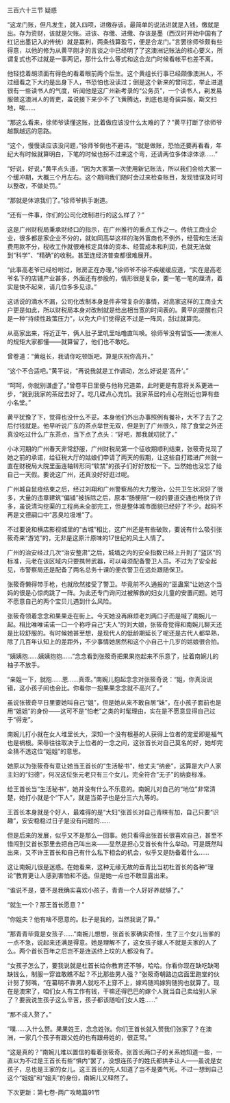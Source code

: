

三百六十三节 疑惑

“这龙门账，但凡发生，就入四项，进缴存该。最简单的说法进就是入钱，缴就是出。存为资财，该就是欠账。进该、存缴、进缴、存该是墨（西汉时开始中国有了红记出墨记入的传统）就是赢利，两条线算盈亏，便是合龙门。”言罢徐师爷颇有些得意，以他的修为从黄平刚才的言谈之中已经明了了这澳洲记账法的核心要义，所谓复式也不过就是一事两记，那什么什么等式和这合龙门时候看帐平也差不离。

他轻捻着胡须面有得色的看着眼前两个后生。这个黄组长行事已经颇像澳洲人，不过细看之下大约是出身下人，书恐怕也没读过；倒是这个新来的曾同志，举止进退很有一些读书人的气度，听闻他是这广州新考录的“公务员”，一个读书人，剃发易服做这澳洲人的胥吏，虽说接下来少不了飞黄腾达，到底也是奇装异服，斯文扫地，唉……

“那这么看来，徐师爷读懂这账，比着做应该没什么太难的了？”黄平打断了徐师爷越飘越远的思路。

“这个，慢慢读应该没问题，”徐师爷倒也不避讳，“就是做账，恐怕还要再看看，年纪大有时候就算明白，下笔的时候也拐不过来这个弯，还请两位多体谅体谅……”

“好说，好说，”黄平点头道，“因为大家第一次使用新记账法，所以我们会给大家一个缓冲期，大概三个月左右。这个期间我们随时会过来检查账目，发现错误及时可以整改，不做处罚。”

“那就是体谅我们了。”徐师爷拱手谢道。

“还有一件事，你们的公司化改制进行的这么样了？”

这是广州财税局秉承财经口的指示，在广州推行的重点工作之一。传统工商业企业，很多都是家企业不分的，就如同高举这样的海外富商也不例外，经营和生活消费用款不分，税收工作就很难核定具体的资本、经营成本和利润，也就无法做到“科学”、“精确”的收税。甚至连经济普查都很难展开。

“此事高老爷已经吩咐过，账房正在办理，”徐师爷不徐不疾缓缓应道，“实在是高老爷名下的店铺产业甚多，外面还有参股的，情形很是复杂，要一笔一笔的厘清，着实是快不起来，请几位多多见谅。”

这话说的滴水不漏，公司化改制本身是件非常复杂的事情，对高家这样的工商业大户更是如此，所以财税局本身对改制就是给出相当宽的时间表的。黄平的提醒也只是一种“持续性政策压力”，以免大户们觉得这不过是一阵风，刮过就算完。

从高家出来，将近正午，俩人肚子里叽里咕噜直叫唤。徐师爷没有留饭――澳洲人的规矩大家都懂――就算留了，他们也不敢吃。

曾卷道：“黄组长，我请你吃顿饭吧。算是庆祝你高升。”

“这个不合适吧。”黄平说，“再说我就是工作调动，怎么好说是‘高升’。”

“呵呵，你就别谦虚了。”曾卷平日里便与他称兄道弟，此时更是有意将关系更进一步，“就到我家的茶居去好了。吃几碟点心充饥。我家茶居的点心在附近也算有些小名堂。”

黄平犹豫了下，觉得也没什么不妥。本身他们外出办事照例有餐补，大不了去了之后付钱就是。他早听说广东的茶点举世无双，但是到了广州很久，除了食堂之外还真没吃过什么广东茶点，当下点了点头：“好吧，那我就叨扰了。”

小冰河期的广州春天非常舒服，广州财税局第一个征收期顺利结束，张筱奇兑现了她之前的承诺，给征税大厅的姑娘们申请了两天的假期，让这些自打踏进广州就一直在财税局大院里面连轴转形同“软禁”的孩子们好好放松一下。当然她也没忘了给自己一天假。要说这广州，还真没好好逛过呢。

广州城自鼠疫结束之后，经过刘翔和广州警察局的大力整治，公共卫生状况好了很多，大量的违章建筑“偏铺”被拆除之后，原本“肠梗阻”一般的要道交通也畅快了许多，虽说清沟挖渠的工程尚未全部完工，但是整体城市面貌已经好了不少。起码不再是文德嗣口中“恶臭垃圾堆”了。

不过要说和横店影视城里的“古城”相比，这广州还是有些破败，要说有什么吸引张筱奇来“游览”的，无非是这原汁原味的17世纪的风土人情了。

广州的治安经过几次“治安整肃”之后，城墙之内的安全指数已经上升到了“蓝区”的标准，元老在该区域内只要携带武器，可以毋须配备警卫人员。不过为了安全起见，市警察局还是配备了两名总务十课的便衣警卫在远处跟随保卫。

张筱奇懒得带手枪，也就欣然接受了警卫。毕竟前不久通报的“巫蛊案”让她这个当妈的很是心惊肉跳了一阵。为此还专门询问过被解救的妇女儿童的安置问题。她可不愿意自己的两个宝贝儿遇到什么风险。

张筱奇领着念念和果果走在街上。今天她没再麻烦老刘两口子而是喊了南婉儿一起。相比唯唯诺诺一口一个称呼自己“夫人”的刘大娘，张筱奇觉得和南婉儿聊天还是比较舒服的。有时候她甚至想，是现代人的低龄期延长了呢还是古代人都早熟，除了几百年认知上的差距外，不少事情她居然和这个小自己十几岁的姑娘很合拍。

“姨姨抱……姨姨抱抱……”念念看到张筱奇把果果抱起来不乐意了，扯着南婉儿的袖子不放手。

“亲姐一下，就抱……恩……真乖。”南婉儿抱起念念对张筱奇说：“姐，你真没说错，这小孩子间也会比。你看你一抱果果念念就不高兴了。”

虽说张筱奇平日里要她叫自己“姐”，但是她从来不敢自居“妹”，在小孩子面前也是用“姐姐”的身份――这可不是“怕老”之类的时髦理由，实在是不愿意显得自己过于“得宠”。

南婉儿打小就在女人堆里长大，深知一个没有根基的人获得上位者的宠爱即是福气也是祸根。荣辱往往取决于上位者的一念之间，这张首长对自己莫名的好，她却完全猜不透这位“姐姐”的意思。

她原以为张筱奇有意让她当王首长的“生活秘书”，给丈夫“纳妾”，这算是大户人家主妇的“妇德”，何况这位张元老只有三个女儿，完全符合“无子”的纳妾标准。

给王首长当“生活秘书”，她并没有什么不乐意的。南婉儿对自己的“地位”非常清楚，她打小就是个“下人”，就是当弟子也是分三六九等的。

王首长本身就是个好人，最难得的是“大妇”张首长对自己青睐有加，自己只要“识趣”，安安稳稳过日子是没有问题的……

但是后来的发展，似乎又不是那么一回事。她只看得出张首长很喜欢自己，甚至不惜闯到艾首长那里去把自己叫出来――显然是担心艾首长有什么举动。可是既然叫出来，又不许王首长和自己有什么私下相会的机会，似乎又是防备着什么……

这让南婉儿很是迷惑。在她看来，这种无缘无故的垂青比当初杜首长的各种“理论”教育更让人感到害怕和不适。但是她一点也不敢显露出来。

“谁说不是，要不是我确实喜欢小孩子，青青一个人好好养就够了。”

“就生一个？那王首长愿意？”

“你姐夫？他有啥不愿意的。肚子是我的，当然我说了算。”

“那青青毕竟是女孩子……”南婉儿想想，张首长家确实奇怪，生了三个女儿当爹的一点不急，说起来还满是得意。她是理解不了，这女孩子嫁人不就是夫家的人了么。两个首长百年之后岂不是连送终上坟的人都没有了。

“女孩子怎么了，要我说就是杜首长给你教育还不够，哈哈。你看你现在缺吃缺喝缺钱么，制服一穿谁敢瞧不起？不比那些男人强？”张筱奇朝路边店面里跑堂的伙计努了努嘴，“在纂明不靠男人就吃不上穿不上，嫁鸡随鸡嫁狗随狗也就算了。现在是澳宋了，咱们女人有工作有钱，干嘛还得巴巴的嫁个人就当自己卖给别人家了？要我说生孩子这么辛苦，孩子都该随咱们女人姓……”

“那不成入赘了。”

“噗……入什么赘。果果姓王，念念姓张。你们王首长就入赘我们张家了？在澳洲，一家几个孩子有跟父姓的也有跟母姓的，很正常。”

“这是真的？”南婉儿难以置信的看着张筱奇。张首长两口子的关系她知道一些，一直以为不过是王首长有些“惧内”罢了，没想连孩子的姓氏都拱手让人――虽说是女孩子，总也是王家的女儿。这王首长的先人知道了岂不是要气死。不过一想到自己这个“姐姐”和“姐夫”的身份，南婉儿又释然了。

下次更新：第七卷-两广攻略篇91节

